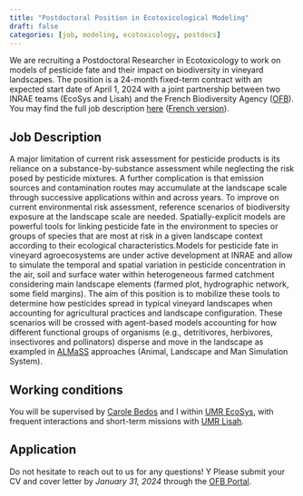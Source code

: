 ```yaml
---
title: "Postdoctoral Position in Ecotoxicological Modeling"
draft: false
categories: [job, modeling, ecotoxicology, postdocs]
---
```


We are recruiting a Postdoctoral Researcher in Ecotoxicology to work on models of pesticide fate and their impact on biodiversity in vineyard landscapes. The position is a 24-month fixed-term contract with an expected start date of April 1, 2024 with a joint partnership between two INRAE teams (EcoSys and Lisah) and the French Biodiversity Agency ([OFB](https://www.ofb.gouv.fr/en)). You may find the full job description [here](20231010_OFB Fiche de poste_Post-Doc_EN.pdf) ([French version](20231010_OFB Fiche de poste_Post-Doc_VF.pdf)).

## Job Description
A major limitation of current risk assessment for pesticide products is its reliance on a substance-by-substance assessment while neglecting the risk posed by pesticide mixtures. A further complication is that emission sources and contamination routes may accumulate at the landscape scale through successive applications within and across years. To improve on current environmental risk assessment, reference scenarios of biodiversity exposure at the landscape scale are needed. Spatially-explicit models are powerful tools for linking pesticide fate in the environment to species or groups of species that are most at risk in a given landscape context according to their ecological characteristics.Models for pesticide fate in vineyard agroecosystems are under active development at INRAE and allow to simulate the temporal and spatial variation in pesticide concentration in the air, soil and surface water within heterogeneous farmed catchment considering main landscape elements (farmed plot, hydrographic network, some field margins). The aim of this position is to mobilize these tools to determine how pesticides spread in typical vineyard landscapes when accounting for agricultural practices and landscape configuration. These scenarios will be crossed with agent-based models accounting for how different functional groups of organisms (e.g., detritivores, herbivores, insectivores and pollinators) disperse and move in the landscape as exampled in [ALMaSS]() approaches (Animal, Landscape and Man Simulation System). 


## Working conditions
You will be supervised by [Carole Bedos](https://ecosys.versailles-grignon.hub.inrae.fr/vie-du-labo/qui-sommes-nous/personnel-par-ordre-alphabetique/b/bedos-carole) and I within [UMR EcoSys](https://ecosys.versailles-grignon.hub.inrae.fr/), with frequent interactions and short-term missions with [UMR Lisah](https://www.umr-lisah.fr/en/). 

## Application
Do not hesitate to reach out to us for any questions! Y
Please submit your CV and cover letter by *January 31, 2024*  through the [OFB Portal](https://ofb.gestmax.fr/1714/1/cdd-charge-de-recherches-en-ecotoxicologie-h-f).
